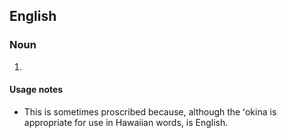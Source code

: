 ==English==

===Noun===
{{en-noun}}

# {{lb|en|Hawaii}} {{alternative spelling of|en|Hawaiian}}

====Usage notes====
* This is sometimes proscribed because, although the ʻokina is appropriate for use in Hawaiian words, {{m|en|Hawaiian}} is English.